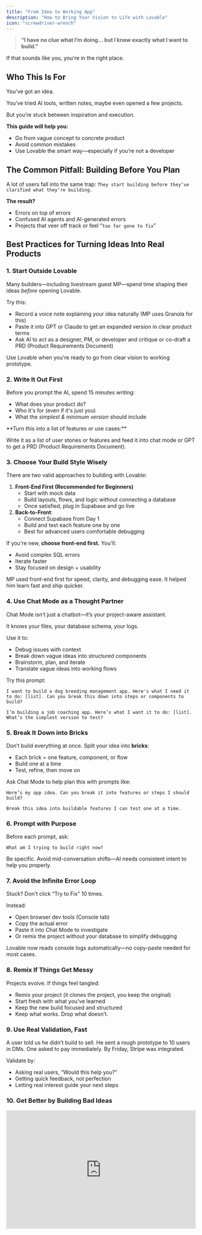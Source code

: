 ```yaml
---
title: "From Idea to Working App"
description: "How to Bring Your Vision to Life with Lovable"
icon: "screwdriver-wrench"
---
```


> **“I have no clue what I’m doing... but I know exactly what I want to build.”**

If that sounds like you, you're in the right place.

## Who This Is For

You’ve got an idea.

You’ve tried AI tools, written notes, maybe even opened a few projects.

But you’re stuck between inspiration and execution.

**This guide will help you:**

- Go from vague concept to concrete product
- Avoid common mistakes
- Use Lovable the smart way—especially if you’re not a developer

## The Common Pitfall: Building Before You Plan

A lot of users fall into the same trap: `They start building before they’ve clarified what they’re building.`

**The result?**

- Errors on top of errors
- Confused AI agents and AI-generated errors
- Projects that veer off track or feel “`too far gone to fix`”

## Best Practices for Turning Ideas Into Real Products

### 1. Start Outside Lovable

Many builders—including livestream guest MP—spend time shaping their ideas _before_ opening Lovable.

Try this:

- Record a voice note explaining your idea naturally (MP uses Granola for this)
- Paste it into GPT or Claude to get an expanded version in clear product terms
- Ask AI to act as a designer, PM, or developer and critique or co-draft a PRD (Product Requirements Document)

Use Lovable when you're ready to go from clear vision to working prototype.

### 2. **Write It Out First**

Before you prompt the AI, spend 15 minutes writing:

- What does your product do?
- Who it's for (even if it's just you)
- What the _simplest & minimum version_ should include

<Tip>
  **Turn this into a list of features or use cases:**

  Write it as a list of user stories or features and feed it into chat mode or GPT to get a PRD (Product Requirements Document).
</Tip>

### 3. Choose Your Build Style Wisely

There are two valid approaches to building with Lovable:

1. **Front-End First (Recommended for Beginners)**
   - Start with mock data
   - Build layouts, flows, and logic without connecting a database
   - Once satisfied, plug in Supabase and go live
2. **Back-to-Front**:
   - Connect Supabase from Day 1
   - Build and test each feature one by one
   - Best for advanced users comfortable debugging

If you're new, **choose front-end first.** You'll:

- Avoid complex SQL errors
- Iterate faster
- Stay focused on design \+ usability

<Tip>
  MP used front-end first for speed, clarity, and debugging ease. It helped him learn fast and ship quicker.
</Tip>

### 4. Use Chat Mode as a Thought Partner

Chat Mode isn’t just a chatbot—it’s your project-aware assistant.

It knows your files, your database schema, your logs.

Use it to:

- Debug issues with context
- Break down vague ideas into structured components
- Brainstorm, plan, and iterate
- Translate vague ideas into working flows

<Tip>
  Try this prompt:

  ```
  I want to build a dog breeding management app. Here's what I need it to do: [list]. Can you break this down into steps or components to build?
  
  I’m building a job coaching app. Here’s what I want it to do: [list]. What’s the simplest version to test?
  ```
</Tip>

### 5. Break It Down into Bricks

Don’t build everything at once. Split your idea into **bricks**:

- Each brick = one feature, component, or flow
- Build one at a time
- Test, refine, then move on

Ask Chat Mode to help plan this with prompts like:

```
Here’s my app idea. Can you break it into features or steps I should build?
```

```
Break this idea into buildable features I can test one at a time.
```

### 6. **Prompt with Purpose**

Before each prompt, ask:

```
What am I trying to build right now?
```

Be specific. Avoid mid-conversation shifts—AI needs consistent intent to help you properly.

### 7. Avoid the Infinite Error Loop

Stuck? Don’t click “Try to Fix” 10 times.

Instead:

- Open browser dev tools (Console tab)
- Copy the actual error
- Paste it into Chat Mode to investigate
- Or remix the project without your database to simplify debugging

<Tip>
  Lovable now reads console logs automatically—no copy-paste needed for most cases.
</Tip>

### 8. Remix If Things Get Messy

Projects evolve. If things feel tangled:

- Remix your project (it clones the project, you keep the original)
- Start fresh with what you’ve learned
- Keep the new build focused and structured
- Keep what works. Drop what doesn’t.

### 9. **Use Real Validation, Fast**

A user told us he didn’t build to sell. He sent a rough prototype to 10 users in DMs. One asked to pay immediately. By Friday, Stripe was integrated.

Validate by:

- Asking real users, “Would this help you?”
- Getting quick feedback, not perfection
- Letting real interest guide your next steps

### 10. Get Better by Building Bad Ideas

<iframe width="100%" height="315" src="https://www.youtube.com/embed/mwHNw8aeYCI?si=wyWWyPnB7DmC8lR3" title="YouTube video player" frameborder="0" allow="accelerometer; autoplay; clipboard-write; encrypted-media; gyroscope; picture-in-picture; web-share" referrerpolicy="strict-origin-when-cross-origin" allowfullscreen />

[MP](https://www.youtube.com/watch?v=mwHNw8aeYCI&ab_channel=Lovable) built 100\+ throwaway projects:

- Message-for-a-stranger app
- 90s nostalgia generator
- AI interview prep tool

Each one helped him test a skill:

- Building UI with no backend
- Adding profanity filters
- Connecting AI APIs
- Managing user flow

<Tip>
  Lesson: 

  **Build things that don’t need to exist—so you’re ready when something does.**
</Tip>

## Builder’s Checklist

1. Write your idea in 5-10 bullet points
2. List out core features (use bullets) in an MVP (minimum viable product)
3. Decide: Front-End First or Back-to-Front
4. Use Chat Mode to co-plan and debug
5. Build in bricks: 1 feature at a time
6. Only connect Supabase when ready
7. Remix if errors pile up
8. Get feedback before going live

## Final Tip: You're the First User

- Design for yourself first.
- Test like your future users would.
- Think like a product designer.

And remember: you’re building something only you could imagine.

> You don’t need to know how to code.\
> You just need a clear idea, a good plan, and a little patience.\
> Lovable will help with the rest.